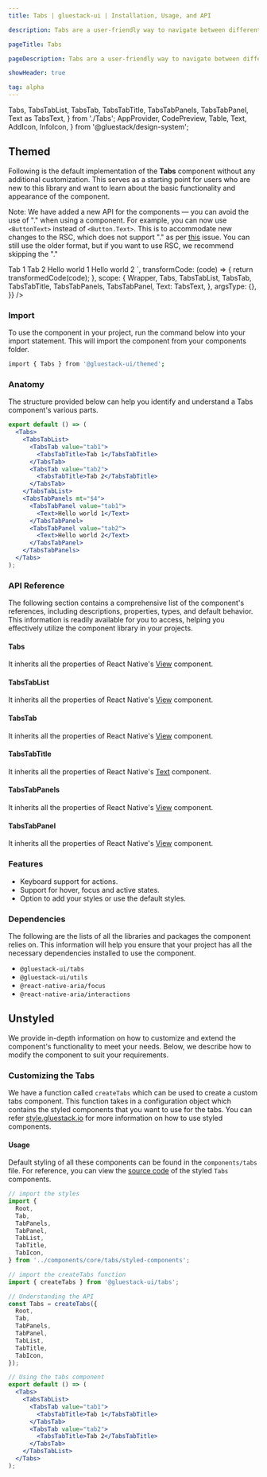 ```yaml
---
title: Tabs | gluestack-ui | Installation, Usage, and API

description: Tabs are a user-friendly way to navigate between different sections or pages of a website or application, providing a clear and organized layout for easy access. They also allow for quick and efficient switching between views.

pageTitle: Tabs

pageDescription: Tabs are a user-friendly way to navigate between different sections or pages of a website or application, providing a clear and organized layout for easy access. They also allow for quick and efficient switching between views.

showHeader: true

tag: alpha
---
```



<Meta title="components/Disclosure/TabsOld" />

  Tabs,
  TabsTabList,
  TabsTab,
  TabsTabTitle,
  TabsTabPanels,
  TabsTabPanel,
  Text as TabsText,
} from './Tabs';
  AppProvider,
  CodePreview,
  Table,
  Text,
  AddIcon,
  InfoIcon,
} from '@gluestack/design-system';


## Themed

Following is the default implementation of the **Tabs** component without any additional customization. This serves as a starting point for users who are new to this library and want to learn about the basic functionality and appearance of the component.

Note: We have added a new API for the components — you can avoid the use of "." when using a component. For example, you can now use `<ButtonText>` instead of `<Button.Text>`. This is to accommodate new changes to the RSC, which does not support "." as per [this](https://github.com/vercel/next.js/issues/51593) issue. You can still use the older format, but if you want to use RSC, we recommend skipping the "."

<AppProvider>
  <CodePreview
    showComponentRenderer={true}
    showArgsController={false}
    metaData={{
      code: `
<Tabs w="$full" value="tab1">
  <TabsTabList>
    <TabsTab value="tab1">
      <TabsTabTitle>Tab 1</TabsTabTitle>
    </TabsTab>
    <TabsTab value="tab2">
      <TabsTabTitle>Tab 2</TabsTabTitle>
    </TabsTab>
  </TabsTabList>
  <TabsTabPanels mt="$4">
    <TabsTabPanel value="tab1">
      <Text>Hello world 1</Text>
    </TabsTabPanel>
    <TabsTabPanel value="tab2">
      <Text>Hello world 2</Text>
    </TabsTabPanel>
  </TabsTabPanels>
</Tabs>
`,
      transformCode: (code) => {
        return transformedCode(code);
      },
      scope: {
        Wrapper,
        Tabs,
        TabsTabList,
        TabsTab,
        TabsTabTitle,
        TabsTabPanels,
        TabsTabPanel,
        Text: TabsText,
      },
      argsType: {},
    }}
  />
</AppProvider>

<br />

### Import

To use the component in your project, run the command below into your import statement. This will import the component from your components folder.

```bash
import { Tabs } from '@gluestack-ui/themed';
```

### Anatomy

The structure provided below can help you identify and understand a Tabs component's various parts.

```jsx
export default () => (
  <Tabs>
    <TabsTabList>
      <TabsTab value="tab1">
        <TabsTabTitle>Tab 1</TabsTabTitle>
      </TabsTab>
      <TabsTab value="tab2">
        <TabsTabTitle>Tab 2</TabsTabTitle>
      </TabsTab>
    </TabsTabList>
    <TabsTabPanels mt="$4">
      <TabsTabPanel value="tab1">
        <Text>Hello world 1</Text>
      </TabsTabPanel>
      <TabsTabPanel value="tab2">
        <Text>Hello world 2</Text>
      </TabsTabPanel>
    </TabsTabPanels>
  </Tabs>
);
```

### API Reference

The following section contains a comprehensive list of the component's references, including descriptions, properties, types, and default behavior. This information is readily available for you to access, helping you effectively utilize the component library in your projects.

#### Tabs

It inherits all the properties of React Native's [View](https://reactnative.dev/docs/view) component.

#### TabsTabList

It inherits all the properties of React Native's [View](https://reactnative.dev/docs/view) component.

#### TabsTab

It inherits all the properties of React Native's [View](https://reactnative.dev/docs/view) component.

#### TabsTabTitle

It inherits all the properties of React Native's [Text](https://reactnative.dev/docs/view) component.

#### TabsTabPanels

It inherits all the properties of React Native's [View](https://reactnative.dev/docs/view) component.

#### TabsTabPanel

It inherits all the properties of React Native's [View](https://reactnative.dev/docs/view) component.

### Features

- Keyboard support for actions.
- Support for hover, focus and active states.
- Option to add your styles or use the default styles.

### Dependencies

The following are the lists of all the libraries and packages the component relies on. This information will help you ensure that your project has all the necessary dependencies installed to use the component.

- `@gluestack-ui/tabs`
- `@gluestack-ui/utils`
- `@react-native-aria/focus`
- `@react-native-aria/interactions`

## Unstyled

We provide in-depth information on how to customize and extend the component's functionality to meet your needs. Below, we describe how to modify the component to suit your requirements.

### Customizing the Tabs

We have a function called `createTabs` which can be used to create a custom tabs component. This function takes in a configuration object which contains the styled components that you want to use for the tabs. You can refer [style.gluestack.io](https://style.gluestack.io/) for more information on how to use styled components.

#### Usage

Default styling of all these components can be found in the `components/tabs` file. For reference, you can view the [source code](https://github.com/gluestack/gluestack-ui/tree/main/example/storybook/src/ui-components/Tabs) of the styled `Tabs` components.

```jsx
// import the styles
import {
  Root,
  Tab,
  TabPanels,
  TabPanel,
  TabList,
  TabTitle,
  TabIcon,
} from '../components/core/tabs/styled-components';

// import the createTabs function
import { createTabs } from '@gluestack-ui/tabs';

// Understanding the API
const Tabs = createTabs({
  Root,
  Tab,
  TabPanels,
  TabPanel,
  TabList,
  TabTitle,
  TabIcon,
});

// Using the tabs component
export default () => (
  <Tabs>
    <TabsTabList>
      <TabsTab value="tab1">
        <TabsTabTitle>Tab 1</TabsTabTitle>
      </TabsTab>
      <TabsTab value="tab2">
        <TabsTabTitle>Tab 2</TabsTabTitle>
      </TabsTab>
    </TabsTabList>
  </Tabs>
);
```

